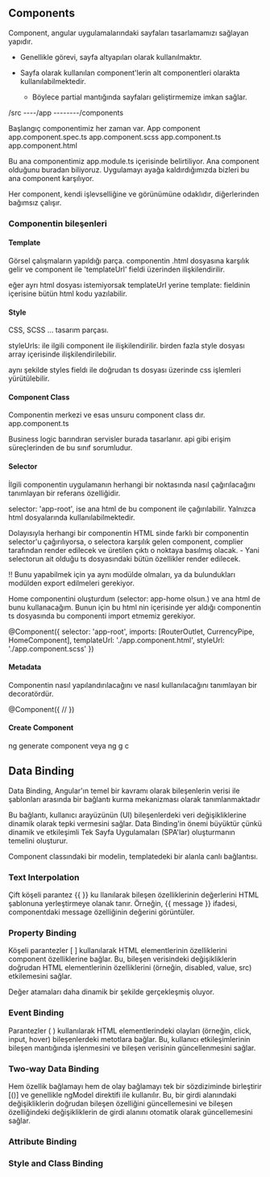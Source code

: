 ## Components

Component, angular uygulamalarındaki sayfaları tasarlamamızı sağlayan yapıdır. 

- Genellikle görevi, sayfa altyapıları olarak kullanılmaktır. 

- Sayfa olarak kullanılan component'lerin alt componentleri olarakta kullanılabilmektedir.
    - Böylece partial mantığında sayfaları geliştirmemize imkan sağlar.

/src
----/app 
--------/components 

Başlangıç componentimiz her zaman var. App component
 app.component.spec.ts
 app.component.scss
 app.component.ts
 app.component.html

Bu ana componentimiz app.module.ts içerisinde belirtiliyor. Ana component olduğunu buradan biliyoruz.
Uygulamayı ayağa kaldırdığımızda bizleri bu ana component karşılıyor.

Her component, kendi işlevselliğine ve görünümüne odaklıdır, diğerlerinden bağımsız çalışır.

### Componentin bileşenleri

#### Template

Görsel çalışmaların yapıldığı parça.
componentin .html dosyasına karşılık gelir ve component ile 'templateUrl' fieldi üzerinden ilişkilendirilir. 

eğer ayrı html dosyası istemiyorsak templateUrl yerine template: fieldinin içerisine bütün html kodu yazılabilir.

#### Style

CSS, SCSS ... tasarım parçası.

styleUrls: ile ilgili component ile ilişkilendirilir. birden fazla style dosyası array içerisinde ilişkilendirilebilir.

aynı şekilde styles fieldı ile doğrudan ts dosyası üzerinde css işlemleri yürütülebilir.

#### Component Class

Componentin merkezi ve esas unsuru component class dır. 
app.component.ts

Business logic barındıran servisler burada tasarlanır. api gibi erişim süreçlerinden de bu sınıf sorumludur.

#### Selector

İlgili componentin uygulamanın herhangi bir noktasında nasıl çağırılacağını tanımlayan bir referans özelliğidir.

selector: 'app-root', ise ana html de bu component  <app-root></app-root> ile çağırılabilir.
Yalnızca html dosyalarında kullanılabilmektedir.

Dolayısıyla herhangi bir componentin HTML sinde farklı bir componentin selector'u çağırılıyorsa, o selectora karşılık gelen component, complier tarafından render edilecek ve üretilen çıktı o noktaya basılmış olacak.
    - Yani selectorun ait olduğu ts dosyasındaki bütün özellikler render edilecek.

!! Bunu yapabilmek için ya aynı modülde olmaları, ya da bulundukları modülden export edilmeleri gerekiyor.

Home componentini oluşturdum (selector: app-home olsun.) ve ana html de bunu kullanacağım. Bunun için bu html nin içerisinde yer aldığı componentin ts dosyasında bu componenti import etmemiz gerekiyor.


@Component({
  selector: 'app-root',
  imports: [RouterOutlet, CurrencyPipe, HomeComponent],
  templateUrl: './app.component.html',
  styleUrl: './app.component.scss'
})

#### Metadata

Componentin nasıl yapılandırılacağını ve nasıl kullanılacağını tanımlayan bir decoratördür.

@Component({
//
})

#### Create Component
ng generate component
veya ng g c

## Data Binding 
Data Binding, Angular'ın temel bir kavramı olarak bileşenlerin verisi ile şablonları arasında bir bağlantı kurma mekanizması olarak tanımlanmaktadır

Bu bağlantı, kullanıcı arayüzünün (UI) bileşenlerdeki veri değişikliklerine dinamik olarak tepki vermesini sağlar.
Data Binding'in önemi büyüktür çünkü dinamik ve etkileşimli Tek Sayfa Uygulamaları (SPA'lar) oluşturmanın temelini oluşturur.

Component classındaki bir modelin, templatedeki bir alanla canlı bağlantısı.

### Text Interpolation
Çift köşeli parantez {{ }} ku llanılarak bileşen özelliklerinin değerlerini HTML şablonuna yerleştirmeye olanak tanır.
Örneğin, {{ message }} ifadesi, componentdaki message özelliğinin değerini görüntüler.

### Property Binding

 Köşeli parantezler [ ] kullanılarak HTML elementlerinin özelliklerini component özelliklerine bağlar.
 Bu, bileşen verisindeki değişikliklerin doğrudan HTML elementlerinin özelliklerini (örneğin, disabled, value, src) etkilemesini sağlar.

Değer atamaları daha dinamik bir şekilde gerçekleşmiş oluyor.

### Event Binding

Parantezler ( ) kullanılarak HTML elementlerindeki olayları (örneğin, click, input, hover) bileşenlerdeki metotlara bağlar.
Bu, kullanıcı etkileşimlerinin bileşen mantığında işlenmesini ve bileşen verisinin güncellenmesini sağlar.

### Two-way Data Binding

Hem özellik bağlamayı hem de olay bağlamayı tek bir sözdiziminde birleştirir [()] ve genellikle ngModel direktifi ile kullanılır.
Bu, bir girdi alanındaki değişikliklerin doğrudan bileşen özelliğini güncellemesini ve bileşen özelliğindeki değişikliklerin de girdi alanını otomatik olarak güncellemesini sağlar.

### Attribute Binding


### Style and Class Binding
